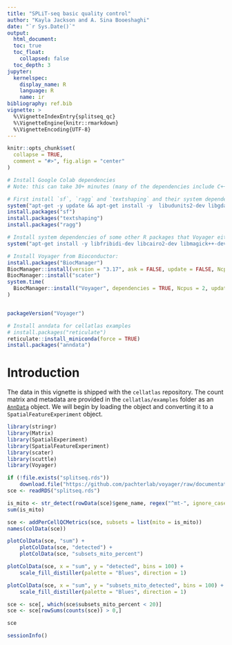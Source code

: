 ```yaml
---
title: "SPLiT-seq basic quality control"
author: "Kayla Jackson and A. Sina Booeshaghi"
date: "`r Sys.Date()`"
output: 
  html_document:
  toc: true
  toc_float:
    collapsed: false
  toc_depth: 3
jupyter:
  kernelspec:
    display_name: R
    language: R
    name: ir
bibliography: ref.bib
vignette: >
  %\VignetteIndexEntry{splitseq_qc}
  %\VignetteEngine{knitr::rmarkdown}
  %\VignetteEncoding{UTF-8}
---
```


```r
knitr::opts_chunk$set(
  collapse = TRUE,
  comment = "#>", fig.align = "center"
)
```

```r
# Install Google Colab dependencies
# Note: this can take 30+ minutes (many of the dependencies include C++ code, which needs to be compiled)

# First install `sf`, `ragg` and `textshaping` and their system dependencies:
system("apt-get -y update && apt-get install -y  libudunits2-dev libgdal-dev libgeos-dev libproj-dev libharfbuzz-dev libfribidi-dev")
install.packages("sf")
install.packages("textshaping")
install.packages("ragg")

# Install system dependencies of some other R packages that Voyager either imports or suggests:
system("apt-get install -y libfribidi-dev libcairo2-dev libmagick++-dev")

# Install Voyager from Bioconductor:
install.packages("BiocManager")
BiocManager::install(version = "3.17", ask = FALSE, update = FALSE, Ncpus = 2)
BiocManager::install("scater")
system.time(
  BiocManager::install("Voyager", dependencies = TRUE, Ncpus = 2, update = FALSE)
)


packageVersion("Voyager")
```

```r
# Install anndata for cellatlas examples
# install.packages("reticulate")
reticulate::install_miniconda(force = TRUE)
install.packages("anndata")
```
# Introduction
The data in this vignette is shipped with the `cellatlas` repository. The count matrix and metadata are provided in the `cellatlas/examples` folder as an [`AnnData`](https://anndata-tutorials.readthedocs.io/en/latest/getting-started.html) object. We will begin by loading the object and converting it to a `SpatialFeatureExperiment` object. 

```r
library(stringr)
library(Matrix)
library(SpatialExperiment)
library(SpatialFeatureExperiment)
library(scater)
library(scuttle)
library(Voyager)
```

```r
if (!file.exists("splitseq.rds"))
    download.file("https://github.com/pachterlab/voyager/raw/documentation-devel/vignettes/splitseq.rds", destfile = "splitseq.rds")
sce <- readRDS("splitseq.rds")
```

```r
is_mito <- str_detect(rowData(sce)$gene_name, regex("^mt-", ignore_case=TRUE))
sum(is_mito)
```

```r
sce <- addPerCellQCMetrics(sce, subsets = list(mito = is_mito))
names(colData(sce))
```

```r
plotColData(sce, "sum") +
    plotColData(sce, "detected") +
    plotColData(sce, "subsets_mito_percent")
```

```r
plotColData(sce, x = "sum", y = "detected", bins = 100) +
    scale_fill_distiller(palette = "Blues", direction = 1)
```

```r
plotColData(sce, x = "sum", y = "subsets_mito_detected", bins = 100) +
    scale_fill_distiller(palette = "Blues", direction = 1)
```

```r
sce <- sce[, which(sce$subsets_mito_percent < 20)]
sce <- sce[rowSums(counts(sce)) > 0,]

sce
```

```r
sessionInfo()
```

